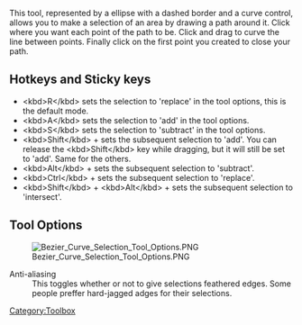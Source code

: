 {{ToolIcon|path-select}}

This tool, represented by a ellipse with a dashed border and a curve control, allows you to make a selection of an area by drawing a path around it. Click where you want each point of the path to be. Click and drag to curve the line between points. Finally click on the first point you created to close your path.

==Hotkeys and Sticky keys==
*&lt;kbd>R&lt;/kbd> sets the selection to 'replace' in the tool options, this is the default mode.
*&lt;kbd>A&lt;/kbd> sets the selection to 'add' in the tool options.
*&lt;kbd>S&lt;/kbd> sets the selection to 'subtract' in the tool options.
*&lt;kbd>Shift&lt;/kbd> + {{MouseButton|left}} sets the subsequent selection to 'add'. You can release the &lt;kbd>Shift&lt;/kbd> key while dragging, but it will still be set to 'add'. Same for the others.
*&lt;kbd>Alt&lt;/kbd> + {{MouseButton|left}} sets the subsequent selection to  'subtract'.
*&lt;kbd>Ctrl&lt;/kbd> + {{MouseButton|left}} sets the subsequent selection to  'replace'.
*&lt;kbd>Shift&lt;/kbd> + &lt;kbd>Alt&lt;/kbd> + {{MouseButton|left}} sets the subsequent selection to  'intersect'.

{{Warning|Selection modifiers don't quite work yet with the path tool, as shift breaks the path}}
{{Note|You can switch the behaviour of the Alt key to use Ctrl instead by toggling the switch in the [[Special:MyLanguage/General_Settings#Tool_options|general settings]]}}

==Tool Options==
[[File:Bezier Curve Selection Tool Options.PNG ]]

;Anti-aliasing
:This toggles whether or not to give selections feathered edges. Some people preffer hard-jagged adges for their selections.

[[Category:Toolbox]]
